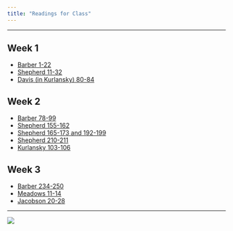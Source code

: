 ```yaml
---
title: "Readings for Class"
---
```


<!-- ![](img/thirdplate.png)  -->

-------------------------------------------------------------------------------

## Week 1 
- [Barber 1-22](pdf/readings/Barber1-22.pdf "Download")
- [Shepherd 11-32](pdf/readings/Shepherd11-32.pdf "download")
- [Davis (in Kurlansky) 80-84](pdf/readings/Kurlansky-Davis-80-84.pdf "Download")

## Week 2
- [Barber 78-99](pdf/readings/Barber78-99.pdf "download")
- [Shepherd 155-162](pdf/readings/Shepherd155-162.pdf "download")
- [Shepherd 165-173 and 192-199](pdf/readings/Shepherd165-173_192-199.pdf "download")
- [Shepherd 210-211](pdf/readings/Shepherd210-211.pdf "download")
- [Kurlansky 103-106](pdf/readings/Kurlansky103-106.pdf "download")


## Week 3
- [Barber 234-250](pdf/readings/Barber234-250.pdf "download")
- [Meadows 11-14](pdf/readings/Meadows11-14.pdf "download")
- [Jacobson 20-28](pdf/readings/Jacobson20-28.pdf "download")


<!-- ## Week 4 -->
<!-- Zachos1-6.pdf -->
<!-- Nilsson254-255.pdf -->
<!-- Alan-Nilsson21-28.pdf -->
<!-- Sherman-Dooley1-15-164-183.pdf -->
<!-- Jacobson20-28.pdf -->

<!-- ## Week 5 -->
<!-- Cronon54-81.pdf -->
<!-- Shepherd on Memory -->
<!-- Stuckey on Memory -->

<!-- ## Week 6 -->
<!-- Barber428-447.pdf -->

-------------------------------------------------------------------------------

![](img/feedlot_red.jpg)
